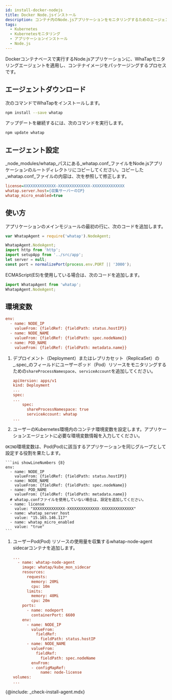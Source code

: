 ```yaml
---
id: install-docker-nodejs
title: Docker Node.jsインストール
description: コンテナ内のNode.jsアプリケーションをモニタリングするためのエージェントのインストール手順です。
tags:
  - Kubernetes
  - Kubernetesモニタリング
  - アプリケーションインストール
  - Node.js
---
```



Dockerコンテナベースで実行するNode.jsアプリケーションに、WhaTapモニタリングエージェントを適用し、コンテナイメージをパッケージングするプロセスです。

## エージェントダウンロード

次のコマンドでWhaTapをインストールします。

```bash
npm install --save whatap
```

アップデートを継続するには、次のコマンドを実行します。

```bash
npm update whatap
```

## エージェント設定

_node_modules/whatap_パスにある_whatap.conf_ファイルをNode.jsアプリケーションのルートディレクトリにコピーしてください。コピーした_whatap.conf_ファイルの内容は、次を参照して修正します。

```ini
license=XXXXXXXXXXXXXX-XXXXXXXXXXXXXX-XXXXXXXXXXXXXX
whatap.server.host={収集サーバーのIP}
whatap_micro_enabled=true
```

## 使い方

アプリケーションのメインモジュールの最初の行に、次のコードを追加します。

```javascript title='Example' showLineNumbers {1}
var WhatapAgent = require('whatap').NodeAgent;

WhatapAgent.NodeAgent;
import http from 'http';
import setupApp from '../src/app';
let server = null;
const port = normalizePort(process.env.PORT || '3000');
```

ECMAScript(ES)を使用している場合は、次のコードを追加します。

```javascript
import WhatapAgent from 'whatap';
WhatapAgent.NodeAgent;
```

## 環境変数

<Tabs>
<TabItem value='basic' label='기본' default>

```ini
env:
  - name: NODE_IP
    valueFrom: {fieldRef: {fieldPath: status.hostIP}}
  - name: NODE_NAME
    valueFrom: {fieldRef: {fieldPath: spec.nodeName}}
  - name: POD_NAME
    valueFrom: {fieldRef: {fieldPath: metadata.name}}
```

</TabItem>
<TabItem value='eksfragate' label='EKS Fargate'>

1.  デプロイメント（Deployment）またはレプリカセット（ReplicaSet）の_.spec_のフィールドにユーザーポッド（Pod）リソースをモニタリングするための`shareProcessNamespace`、`serviceAccount`を追加してください。

    ```ini
    apiVersion: apps/v1
    kind: Deployment
    ...
    spec:
    ...
        spec:
          shareProcessNamespace: true
          serviceAccount: whatap
    ...
    ```

2.  ユーザーのKubernetes環境内のコンテナ環境変数を設定します。アプリケーションエージェントに必要な環境変数情報を入力してください。

  `OKIND`環境変数は、Pod(Pod)に該当するアプリケーションを同じグループとして設定する役割を果たします。

````
```ini showLineNumbers {8}
env:
  - name: NODE_IP
    valueFrom: {fieldRef: {fieldPath: status.hostIP}}
  - name: NODE_NAME
    valueFrom: {fieldRef: {fieldPath: spec.nodeName}}
  - name: POD_NAME
    valueFrom: {fieldRef: {fieldPath: metadata.name}}
  # whatap.confファイルを使用していない場合は、設定を追加してください。
  - name: license
    value: "XXXXXXXXXXXXXX-XXXXXXXXXXXXXX-XXXXXXXXXXXXXX"
  - name: whatap_server_host
    value: "15.165.146.117"
  - name: whatap_micro_enabled
    value: "true"
```
````

1.  ユーザーPod(Pod) リソースの使用量を収集するwhatap-node-agent sidecarコンテナを追加します。

    ```ini
    ...
      - name: whatap-node-agent
        image: whatap/kube_mon_sidecar
        resources:
          requests:
            memory: 20Mi
            cpu: 10m
          limits:
            memory: 40Mi
            cpu: 20m
        ports:
          - name: nodeport
            containerPort: 6600
        env:
          - name: NODE_IP
            valueFrom:
              fieldRef:
                fieldPath: status.hostIP
          - name: NODE_NAME
            valueFrom:
              fieldRef:
                fieldPath: spec.nodeName
            envFrom:
            - configMapRef:
                name: node-license
    volumes:
    ...
    ```

</TabItem>
</Tabs>

{@include: _check-install-agent.mdx}
